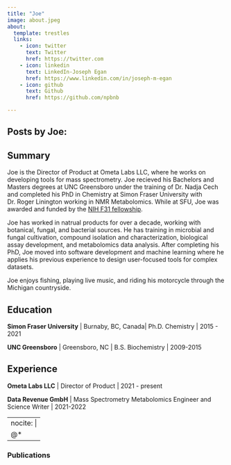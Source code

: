 ```yaml
---
title: "Joe"
image: about.jpeg
about:
  template: trestles
  links:
    - icon: twitter
      text: Twitter
      href: https://twitter.com
    - icon: linkedin
      text: LinkedIn-Joseph Egan
      href: https://www.linkedin.com/in/joseph-m-egan
    - icon: github
      text: Github
      href: https://github.com/npbnb

---
```

## Posts by Joe:

::: {#sample-listings}
:::

## Summary
Joe is the Director of Product at Ometa Labs LLC, where he works on developing tools for mass spectrometry. Joe recieved his Bachelors and Masters degrees at UNC Greensboro under the training of Dr. Nadja Cech and completed his PhD in Chemistry at Simon Fraser University with Dr. Roger Linington working in NMR Metabolomics. While at SFU, Joe was awarded and funded by the [NIH F31 fellowship](https://www.nimh.nih.gov/funding/training/ruth-l-kirschstein-national-research-service-award-individual-predoctoral-fellowship-f31). 

Joe has worked in natrual products for over a decade, working with botanical, fungal, and bacterial sources. He has training in microbial and fungal cultivation, compound isolation and characterization, biological assay development, and metabolomics data analysis. After completing his PhD, Joe moved into software development and machine learning where he applies his previous experience to design user-focused tools for complex datasets. 

Joe enjoys fishing, playing live music, and riding his motorcycle through the Michigan countryside. 

## Education

**Simon Fraser University** | Burnaby, BC, Canada| 
Ph.D. Chemistry | 2015 - 2021

**UNC Greensboro** | Greensboro, NC | 
B.S. Biochemistry | 2009-2015

## Experience

**Ometa Labs LLC** | Director of Product | 2021 - present

**Data Revenue GmbH** | Mass Spectrometry Metabolomics Engineer and Science Writer | 2021-2022


---
nocite: |
  @*
---
### Publications

::: {#refs}
:::